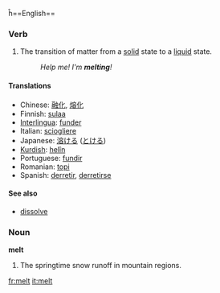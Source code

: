 ĥ==English==

===Verb===
{{en-infl-reg-consonant|melt||}}
# The transition of matter from a [[solid]] state to a [[liquid]] state.
#:''Help me!  I'm '''melting'''!''

====Translations====
*Chinese: [[融化]], [[熔化]]
*Finnish: [[sulaa]]
*[[Interlingua]]: [[funder]]
*Italian: [[sciogliere]]
*Japanese: [[溶ける]] ([[とける]])
*[[Kurdish]]: [[helîn]]
*Portuguese: [[fundir]]
*Romanian: [[topi]]
*Spanish: [[derretir]], [[derretirse]]

====See also====
*[[dissolve]]

===Noun===
'''melt'''  {{uncountable}}
# The springtime snow runoff in mountain regions.

[[fr:melt]]
[[it:melt]]